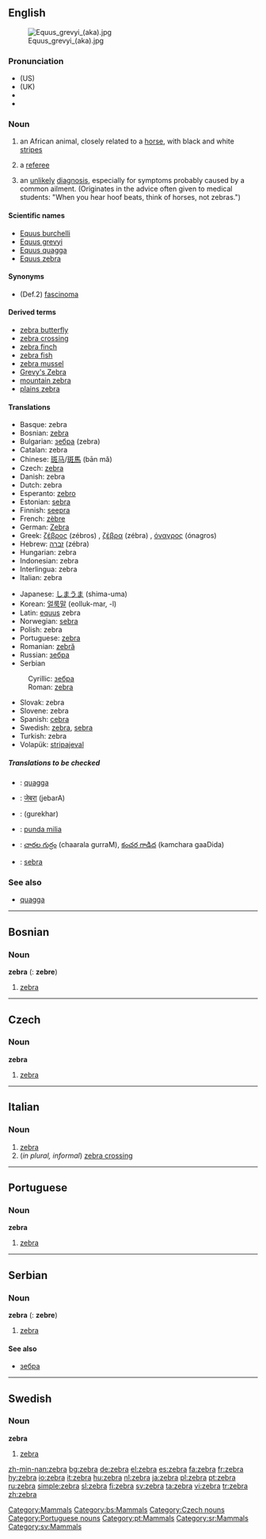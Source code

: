 {{see|Zebra|zebră}}
{{wikipedia}}
==English==
[[Image:Equus grevyi (aka).jpg|thumb]]

===Pronunciation===
* (US) {{IPA|/ˈziːbrə/}}
* (UK) {{IPA|/ˈzɛbrə/}}
*{{audio|en-us-zebra.ogg|Audio (US)}}
*{{audio|en-uk-zebra.ogg|Audio (UK)}}

===Noun===
{{en-noun}}

# an African animal, closely related to a [[horse]], with black and white [[stripe]]s
# {{context|sports|slang}} a [[referee]]
# {{context|medical|slang}} an [[unlikely]] [[diagnosis]], especially for symptoms probably caused by a common ailment. (Originates in the advice often given to medical students: "When you hear hoof beats, think of horses, not zebras.")

====Scientific names====
*[[Equus burchelli]]
*[[Equus grevyi]]
*[[Equus quagga]]
*[[Equus zebra]]

====Synonyms====
*(Def.2) [[fascinoma]]

====Derived terms====
*[[zebra butterfly]]
*[[zebra crossing]]
*[[zebra finch]]
*[[zebra fish]]
*[[zebra mussel]]
*[[Grevy's Zebra]]
*[[mountain zebra]]
*[[plains zebra]]

====Translations====
{{trans-top|African animal}}
*Basque: zebra
*Bosnian: [[#Bosnian|zebra]] {{f}}
*Bulgarian: [[зебра]] (zebra) {{f}}
*Catalan: zebra {{f}}
*Chinese: [[斑马]]/[[斑馬]] (bān mǎ)
*Czech: [[#Czech|zebra]] {{f}}
*Danish: zebra
*Dutch: zebra {{m}}
*Esperanto: [[zebro]]
*Estonian: [[sebra]]
*Finnish: [[seepra]]
*French: [[zèbre]] {{m}}
*German: [[Zebra]] {{n}}
*Greek: [[ζέβρος]] (zébros) {{m}}, [[ζέβρα]] (zébra) {{f}}, [[όναγρος]] (ónagros) {{m}}
*Hebrew: [[זברה]] (zébra) {{f}}
*Hungarian: zebra
*Indonesian: zebra
*Interlingua: zebra
*Italian: zebra
{{trans-mid}}
*Japanese: [[しまうま]] (shima-uma)
*Korean: [[얼룩말]] (eolluk-mar, -l)
*Latin: [[equus]] zebra
*Norwegian: [[sebra]] {{m}}
*Polish: zebra {{f}}
*Portuguese: [[#Portuguese|zebra]] {{f}}
*Romanian: [[zebră]] {{f}}
*Russian: [[зебра#Russian|зебра]]
*Serbian
:Cyrillic: [[зебра#Serbian|зебра]] {{f}}
:Roman: [[#Serbian|zebra]] {{f}}
*Slovak: zebra {{f}}
*Slovene: zebra {{f}}
*Spanish: [[cebra]] {{f}}
*Swedish: [[#Swedish|zebra]], {{c}} [[sebra]] {{c}}
*Turkish: zebra
*Volapük: [[stripajeval]]
{{trans-bottom}}

=====Translations to be checked=====
{{checktrans}}

*{{ttbc|Afrikaans}}: [[quagga]]
*{{ttbc|Hindi}}: [[जेबरा]] (jebarA)

*{{ttbc|Persian}}: {{FAchar|[[گورخر]]}} (gurekhar)
*{{ttbc|Swahili}}: [[punda milia]]
*{{ttbc|Telugu}}: [[చారల గుర్రం]] (chaarala gurraM), [[కంచర గాడిద]] (kamchara gaaDida)
*{{ttbc|Welsh}}: [[sebra]]


===See also===
*[[quagga]]

[[Category:Mammals]]

----

==Bosnian==

===Noun===
'''zebra''' {{f}} ({{p}}: '''zebre''')

# [[zebra#English|zebra]]

[[Category:bs:Mammals]]

----

==Czech==

===Noun===
'''zebra''' {{f}}

# [[#English|zebra]]

[[Category:Czech nouns]]

----

==Italian==

===Noun===
{{it-noun|zebr|f|a|e}}

# [[#English|zebra]]
# (''in plural, informal'') [[zebra crossing]]

----

==Portuguese==

===Noun===
'''zebra''' {{f}}

# [[zebra#English|zebra]]

[[Category:Portuguese nouns]]
[[Category:pt:Mammals]]

----

==Serbian==

===Noun===
'''zebra''' {{f}} ({{p}}: '''zebre''')

# [[zebra#English|zebra]]

====See also====
*[[зебра#Serbian|зебра]]

[[Category:sr:Mammals]]

----

==Swedish==

===Noun===
{{sv-noun|gender=common gender|zebra|zebran|zebror|zebrorna|zebras|zebrans|zebrors|zebrornas}}
'''zebra'''
#[[#English|zebra]]

[[Category:sv:Mammals]]

[[zh-min-nan:zebra]]
[[bg:zebra]]
[[de:zebra]]
[[el:zebra]]
[[es:zebra]]
[[fa:zebra]]
[[fr:zebra]]
[[hy:zebra]]
[[io:zebra]]
[[it:zebra]]
[[hu:zebra]]
[[nl:zebra]]
[[ja:zebra]]
[[pl:zebra]]
[[pt:zebra]]
[[ru:zebra]]
[[simple:zebra]]
[[sl:zebra]]
[[fi:zebra]]
[[sv:zebra]]
[[ta:zebra]]
[[vi:zebra]]
[[tr:zebra]]
[[zh:zebra]]